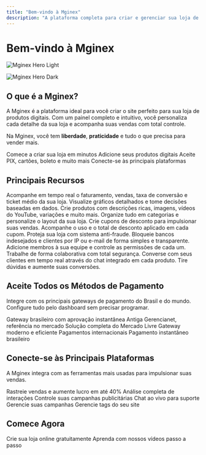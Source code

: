 ```yaml
---
title: "Bem-vindo à Mginex"
description: "A plataforma completa para criar e gerenciar sua loja de produtos digitais"
---
```


# Bem-vindo à Mginex

<img
  className="block dark:hidden"
  src="/images/hero-light.png"
  alt="Mginex Hero Light"
/>

<img
  className="hidden dark:block"
  src="/site_compressed.png"
  alt="Mginex Hero Dark"
  title=""
/>

## O que é a Mginex?

A Mginex é a plataforma ideal para você criar o site perfeito para sua loja de produtos digitais. Com um painel completo e intuitivo, você personaliza cada detalhe da sua loja e acompanha suas vendas com total controle.

Na Mginex, você tem **liberdade**, **praticidade** e tudo o que precisa para vender mais.

<CardGroup cols={2}>
  <Card title="Início Rápido" icon="rocket" href="/primeiros-passos">
    Comece a criar sua loja em minutos
  </Card>
  <Card title="Criar Produtos" icon="box" href="/catalogo/criar-produto">
    Adicione seus produtos digitais
  </Card>
  <Card title="Configurar Pagamentos" icon="credit-card" href="/pagamentos/configurar">
    Aceite PIX, cartões, boleto e muito mais
  </Card>
  <Card title="Integrações" icon="plug" href="/integracoes/visao-geral">
    Conecte-se às principais plataformas
  </Card>
</CardGroup>

## Principais Recursos

<AccordionGroup>
  <Accordion title="Dashboard Completo" icon="gauge-high">
    Acompanhe em tempo real o faturamento, vendas, taxa de conversão e ticket médio da sua loja. Visualize gráficos detalhados e tome decisões baseadas em dados.
  </Accordion>
  <Accordion title="Gestão de Produtos" icon="box">
    Crie produtos com descrições ricas, imagens, vídeos do YouTube, variações e muito mais. Organize tudo em categorias e personalize o layout da sua loja.
  </Accordion>
  <Accordion title="Sistema de Cupons" icon="ticket">
    Crie cupons de desconto para impulsionar suas vendas. Acompanhe o uso e o total de desconto aplicado em cada cupom.
  </Accordion>
  <Accordion title="Anti-fraude Inteligente" icon="shield-halved">
    Proteja sua loja com sistema anti-fraude. Bloqueie bancos indesejados e clientes por IP ou e-mail de forma simples e transparente.
  </Accordion>
  <Accordion title="Gestão de Equipe" icon="users">
    Adicione membros à sua equipe e controle as permissões de cada um. Trabalhe de forma colaborativa com total segurança.
  </Accordion>
  <Accordion title="Chat ao Vivo" icon="comments">
    Converse com seus clientes em tempo real através do chat integrado em cada produto. Tire dúvidas e aumente suas conversões.
  </Accordion>
</AccordionGroup>

## Aceite Todos os Métodos de Pagamento

Integre com os principais gateways de pagamento do Brasil e do mundo. Configure tudo pelo dashboard sem precisar programar.

<CardGroup cols={3}>
  <Card title="Pushin Pay" icon="bolt">
    Gateway brasileiro com aprovação instantânea
  </Card>
  <Card title="Efí Pay" icon="building">
    Antiga Gerencianet, referência no mercado
  </Card>
  <Card title="Mercado Pago" icon="money-bill">
    Solução completa do Mercado Livre
  </Card>
  <Card title="SuitPay" icon="wallet">
    Gateway moderno e eficiente
  </Card>
  <Card title="Stripe" icon="stripe">
    Pagamentos internacionais
  </Card>
  <Card title="PIX" icon="qrcode">
    Pagamento instantâneo brasileiro
  </Card>
</CardGroup>

## Conecte-se às Principais Plataformas

A Mginex integra com as ferramentas mais usadas para impulsionar suas vendas.

<CardGroup cols={3}>
  <Card title="Utmify" icon="chart-mixed" href="/integracoes/utmify">
    Rastreie vendas e aumente lucro em até 40%
  </Card>
  <Card title="Google Analytics" icon="google" href="/integracoes/google-analytics">
    Análise completa de interações
  </Card>
  <Card title="Facebook Pixel" icon="facebook" href="/integracoes/facebook-pixel">
    Controle suas campanhas publicitárias
  </Card>
  <Card title="Crisp" icon="comments" href="/integracoes/crisp">
    Chat ao vivo para suporte
  </Card>
  <Card title="Google Ads" icon="ad" href="/integracoes/google-ads">
    Gerencie suas campanhas
  </Card>
  <Card title="Tag Manager" icon="tags" href="/integracoes/google-tag-manager">
    Gerencie tags do seu site
  </Card>
</CardGroup>

## Comece Agora

<CardGroup cols={2}>
  <Card title="Criar Conta Grátis" icon="user-plus" href="https://app.mginex.com/auth/signin">
    Crie sua loja online gratuitamente
  </Card>
  <Card title="Ver Tutoriais" icon="video" href="https://www.youtube.com/@mginex">
    Aprenda com nossos vídeos passo a passo
  </Card>
</CardGroup>